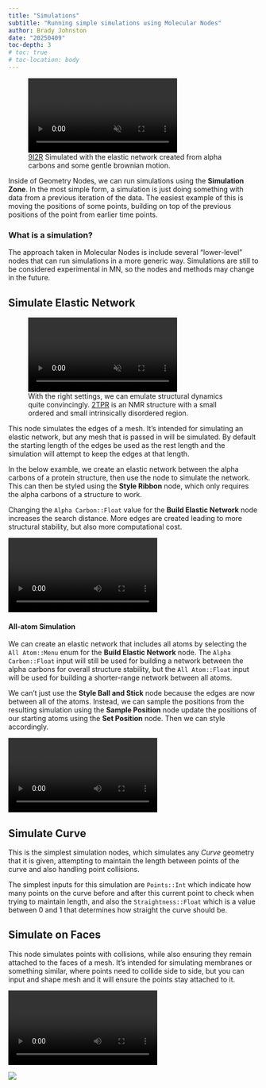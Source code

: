 ```yaml
---
title: "Simulations"
subtitle: "Running simple simulations using Molecular Nodes"
author: Brady Johnston
date: "20250409"
toc-depth: 3
# toc: true
# toc-location: body
---
```


![[9I2R](https://rcsb.org/structure/9I2R) Simulated with the elastic network created from alpha carbons and some gentle brownian motion.](https://imgur.com/NCIYxg0.mp4){autoplay=true loop=true muted=true #fig-larger-structure}

Inside of Geometry Nodes, we can run simulations using the **Simulation Zone**.
In the most simple form, a simulation is just doing something with data from a previous iteration of the data.
The easiest example of this is moving the positions of some points, building on top of the previous positions of the point from earlier time points. 

### What is a simulation?

The approach taken in Molecular Nodes is include several "lower-level" nodes that can run simulations in a more generic way. Simulations are still to be considered experimental in MN, so the nodes and methods may change in the future.


## Simulate Elastic Network

![With the right settings, we can emulate structural dynamics quite convincingly. [2TPR](https://rcsb.org/structure/2TPR) is an NMR structure with a small ordered and small intrinsically disordered region.](https://imgur.com/rFEEPf1.mp4){#fig-disordered autoplay=true loop=true muted=true}

This node simulates the edges of a mesh. It's intended for simulating an elastic network, but any mesh that is passed in will be simulated. By default the starting length of the edges be used as the rest length and the simulation will attempt to keep the edges at that length.

In the below examble, we create an elastic network between the alpha carbons of a protein structure, then use the node to simulate the network. This can then be styled using the **Style Ribbon** node, which only requires the alpha carbons of a structure to work.

Changing the `Alpha Carbon::Float` value for the **Build Elastic Network** node increases the search distance. More edges are created leading to more structural stability, but also more computational cost.

![](https://imgur.com/kKUotlO.mp4)

#### All-atom Simulation

We can create an elastic network that includes all atoms by selecting the `All Atom::Menu` enum for the **Build Elastic Network** node. The `Alpha Carbon::Float` input will still be used for building a network between the alpha carbons for overall structure stability, but the `All Atom::Float` input will be used for building a shorter-range network between all atoms. 

We can't just use the **Style Ball and Stick** node because the edges are now between all of the atoms. Instead, we can sample the positions from the resulting simulation using the **Sample Position** node update the positions of our starting atoms using the **Set Position** node. Then we can style accordingly.

![](https://imgur.com/qpoWQsa.mp4)

## Simulate Curve

This is the simplest simulation nodes, which simulates any _Curve_ geometry that it is given, attempting to maintain the length between points of the curve and also handling point collisions.

The simplest inputs for this simulation are `Points::Int` which indicate how many points on the curve before and after this current point to check when trying to maintain length, and also the `Straightness::Float` which is a value between 0 and 1 that determines how straight the curve should be.

## Simulate on Faces

This node simulates points with collisions, while also ensuring they remain attached to the faces of a mesh. It's intended for simulating membranes or something similar, where points need to collide side to side, but you can input and shape mesh and it will ensure the points stay attached to it.

![](https://imgur.com/RnrAKHE.mp4)

![](https://imgur.com/sinnXcW.png)
